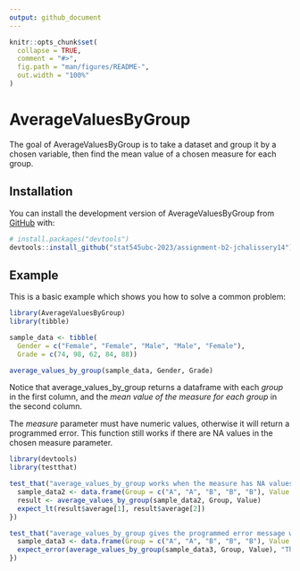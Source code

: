 ```yaml
---
output: github_document
---
```


<!-- README.md is generated from README.Rmd. Please edit that file -->

```r
knitr::opts_chunk$set(
  collapse = TRUE,
  comment = "#>",
  fig.path = "man/figures/README-",
  out.width = "100%"
)
```

# AverageValuesByGroup

<!-- badges: start -->
<!-- badges: end -->

The goal of AverageValuesByGroup is to take a dataset and group it by a chosen variable, then find the mean value of a chosen measure for each group.

## Installation

You can install the development version of AverageValuesByGroup from [GitHub](https://github.com/) with:

``` r
# install.packages("devtools")
devtools::install_github("stat545ubc-2023/assignment-b2-jchalissery14")
```

## Example

This is a basic example which shows you how to solve a common problem:

```r
library(AverageValuesByGroup)
library(tibble)

sample_data <- tibble(
  Gender = c("Female", "Female", "Male", "Male", "Female"),
  Grade = c(74, 98, 62, 84, 88))

average_values_by_group(sample_data, Gender, Grade)
```
Notice that average_values_by_group returns a dataframe with each *group* in the first column, and the *mean value of the measure for each group* in the second column.

The *measure* parameter must have numeric values, otherwise it will return a programmed error. This function still works if there are NA values in the chosen measure parameter. 

```r
library(devtools)
library(testthat)

test_that("average_values_by_group works when the measure has NA values", {
  sample_data2 <- data.frame(Group = c("A", "A", "B", "B", "B"), Value = c(10, 20, NA, 40, 50))
  result <- average_values_by_group(sample_data2, Group, Value)
  expect_lt(result$average[1], result$average[2])
})

test_that("average_values_by_group gives the programmed error message when the measure parameter is not numeric", {
  sample_data3 <- data.frame(Group = c("A", "A", "B", "B", "B"), Value = c("one", "two", "three", "four", "five"))
  expect_error(average_values_by_group(sample_data3, Group, Value), "The 'measure' parameter must have numeric values.")
})
```
